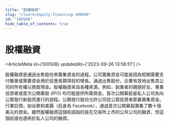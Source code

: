 ```yaml
---
title: "股權融資"
slug: "/learn/equity-financing-100508"
id: "100508"
hide_table_of_contents: true
---
```



# 股權融資

<ArticleMeta id={100508} updatedAt={'2023-09-26 13:58:51'} />
<div className='border-solid border-b border-t-0 my-4 border-[var(--ifm-color-gray-300)]' />

股權融資是通過出售股份來籌集資金的過程。公司籌集資金可能是因為短期需要支付賬單或需要資金用於促進長期項目的增長。通過出售股份，企業有效地出售其公司的所有權以換取現金。股權融資來自各種來源。例如，創業者的親朋好友，專業投資者或首次公開募股 (IPO) 均可能提供所需資金。首次公開募股是私人公司為向公眾發行新股而進行的過程。公開發行股份允許公司從公眾投資者那裏籌集資金。行業巨頭，如谷歌和美團（前身為 Facebook），通過首次公開募股籌集了數十億美元的資金。雖然股權融資這個術語指的是在交易所上市的公共公司的融資，但這個術語也適用於私人公司的融資。
